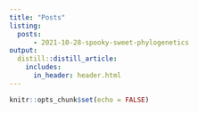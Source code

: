 ```yaml
---
title: "Posts"
listing: 
  posts:
      - 2021-10-28-spooky-sweet-phylogenetics
output:
  distill::distill_article:
    includes:
      in_header: header.html
---
```


```r
knitr::opts_chunk$set(echo = FALSE)
```